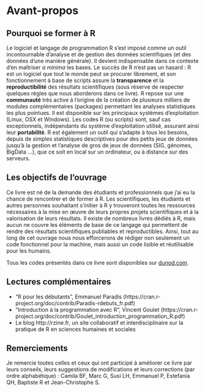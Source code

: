 <!-- \setcounter{page}{1} -->

\cleardoublepage
\pagenumbering{arabic}

# Avant-propos {-}

\adjustmtc
\minitoc

## Pourquoi se former à R
Le logiciel et langage de programmation R s'est imposé comme un outil incontournable d'analyse et de gestion des données scientifiques (et des données d'une manière générale). Il devient indispensable dans ce contexte d'en maîtriser *a minima* les bases. Le succès de R n'est pas un hasard : R est un logiciel que tout le monde peut se procurer librement, et son fonctionnement à base de scripts assure la **transparence** et la **reproductibilité** des résultats scientifiques (sous réserve de respecter quelques règles que nous aborderons dans ce livre). R repose sur une **communauté** très active à l'origine de la création de plusieurs milliers de modules complémentaires (packages) permettant les analyses statistiques les plus pointues. Il est disponible sur les principaux systèmes d'exploitation (Linux, OSX et Windows). Les codes R (ou scripts) sont, sauf cas exceptionnels, indépendants du système d'exploitation utilisé, assurant ainsi leur **portabilité**. R est également un outil qui s'adapte à tous les besoins, depuis de simples statistiques descriptives pour des petits jeux de données jusqu'à la gestion et l'analyse de gros de jeux de données (SIG, génomes, BigData ...), que ce soit en local sur un ordinateur, ou à distance sur des serveurs.

## Les objectifs de l'ouvrage
Ce livre est né de la demande des étudiants et professionnels que j'ai eu la chance de rencontrer et de former à R. Les scientifiques, les étudiants et autres personnes souhaitant s'initier à R y trouveront toutes les ressources nécessaires à la mise en œuvre de leurs propres projets scientifiques et à la valorisation de leurs résultats. Il existe de nombreux livres dédiés à R, mais aucun ne couvre les éléments de base de ce langage qui permettent de rendre des résultats scientifiques publiables et reproductibles. Ainsi, tout au long de cet ouvrage nous nous efforcerons de rédiger non seulement un code fonctionnel pour la machine, mais aussi un code lisible et réutilisable pour les humains.

Tous les codes présentés dans ce livre sont disponibles sur [dunod.com](https://www.dunod.com/). 

## Lectures complémentaires

* "R pour les débutants", Emmanuel Paradis (https://cran.r-project.org/doc/contrib/Paradis-rdebuts_fr.pdf)
* "Introduction à la programmation avec R", Vincent Goulet (https://cran.r-project.org/doc/contrib/Goulet_introduction_programmation_R.pdf)
* Le blog http://rzine.fr, un site collaboratif et interdisciplinaire sur la pratique de R en sciences humaines et sociales

## Remerciements

Je remercie toutes celles et ceux qui ont participé à améliorer ce livre par leurs conseils, leurs suggestions de modifications et leurs corrections (par ordre alphabétique) : Camila BF, Marc G, Susi LH, Emmanuel P, Estefania QH, Baptiste R et Jean-Christophe S.
